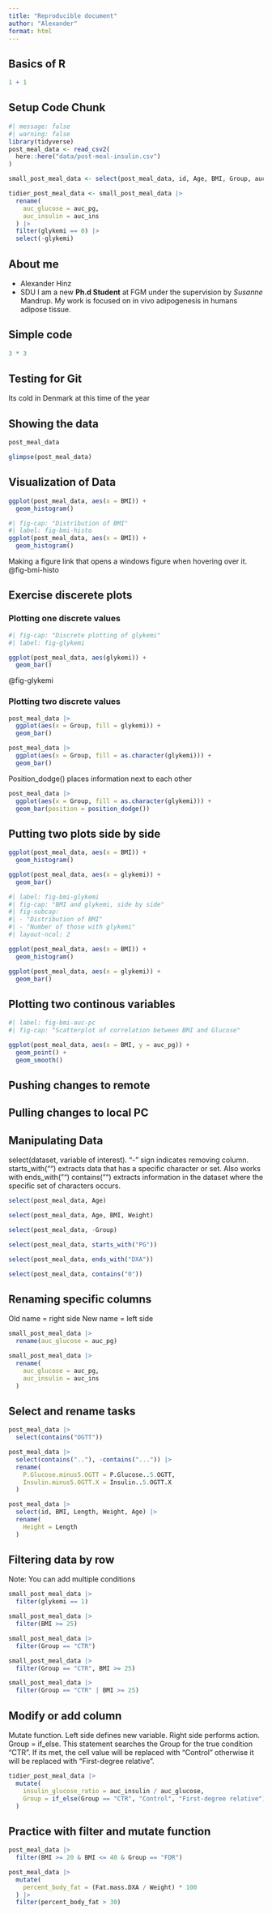```yaml
---
title: "Reproducible document"
author: "Alexander"
format: html
---
```


## Basics of R

```r
1 + 1
```
## Setup Code Chunk
```r
#| message: false
#| warning: false
library(tidyverse)
post_meal_data <- read_csv2(
  here::here("data/post-meal-insulin.csv")
)

small_post_meal_data <- select(post_meal_data, id, Age, BMI, Group, auc_pg, auc_ins, glykemi)

tidier_post_meal_data <- small_post_meal_data |>
  rename(
    auc_glucose = auc_pg,
    auc_insulin = auc_ins
  ) |>
  filter(glykemi == 0) |>
  select(-glykemi)
```
## About me
- Alexander Hinz
- SDU
I am a new **Ph.d Student** at FGM under the supervision by *Susanne* Mandrup. My work is focused on in vivo adipogenesis in humans adipose tissue.

## Simple code
```r
3 * 3
```

## Testing for Git
Its cold in Denmark at this time of the year

## Showing the data
```r
post_meal_data
```

```r
glimpse(post_meal_data)
```
## Visualization of Data
```r
ggplot(post_meal_data, aes(x = BMI)) +
  geom_histogram()
```
```r
#| fig-cap: "Distribution of BMI"
#| label: fig-bmi-histo
ggplot(post_meal_data, aes(x = BMI)) +
  geom_histogram()
```

Making a figure link that opens a windows figure when hovering over it. 
@fig-bmi-histo

## Exercise discerete plots

### Plotting one discrete values
```r
#| fig-cap: "Discrete plotting of glykemi"
#| label: fig-glykemi

ggplot(post_meal_data, aes(glykemi)) +
  geom_bar()
```

@fig-glykemi

### Plotting two discrete values
```r
post_meal_data |>
  ggplot(aes(x = Group, fill = glykemi)) +
  geom_bar()
```

```r
post_meal_data |>
  ggplot(aes(x = Group, fill = as.character(glykemi))) +
  geom_bar()
```

Position_dodge() places information next to each other
```r
post_meal_data |>
  ggplot(aes(x = Group, fill = as.character(glykemi))) +
  geom_bar(position = position_dodge())
```
## Putting two plots side by side

```r
ggplot(post_meal_data, aes(x = BMI)) +
  geom_histogram()
```

```r
ggplot(post_meal_data, aes(x = glykemi)) +
  geom_bar()
```

```r
#| label: fig-bmi-glykemi
#| fig-cap: "BMI and glykemi, side by side"
#| fig-subcap:
#| - "Distribution of BMI"
#| - "Number of those with glykemi"
#| layout-ncol: 2

ggplot(post_meal_data, aes(x = BMI)) +
  geom_histogram()

ggplot(post_meal_data, aes(x = glykemi)) +
  geom_bar()
```

## Plotting two continous variables
```r
#| label: fig-bmi-auc-pc
#| fig-cap: "Scatterplot of correlation between BMI and Glucose"

ggplot(post_meal_data, aes(x = BMI, y = auc_pg)) +
  geom_point() +
  geom_smooth()
```
## Pushing changes to remote
## Pulling changes to local PC

## Manipulating Data
select(dataset, variable of interest). "-" sign indicates removing column.
starts_with("") extracts data that has a specific character or set. Also works with ends_with("")
contains("") extracts information in the dataset where the specific set of characters occurs.
```r
select(post_meal_data, Age)

select(post_meal_data, Age, BMI, Weight)

select(post_meal_data, -Group)

select(post_meal_data, starts_with("PG"))

select(post_meal_data, ends_with("DXA"))

select(post_meal_data, contains("0"))
```

## Renaming specific columns

Old name = right side
New name = left side
```r
small_post_meal_data |>
  rename(auc_glucose = auc_pg)

small_post_meal_data |>
  rename(
    auc_glucose = auc_pg,
    auc_insulin = auc_ins
  )
```

## Select and rename tasks
```r
post_meal_data |>
  select(contains("OGTT"))

post_meal_data |>
  select(contains(".."), -contains("...")) |>
  rename(
    P.Glucose.minus5.OGTT = P.Glucose..5.OGTT,
    Insulin.minus5.OGTT.X = Insulin..5.OGTT.X
  )

post_meal_data |>
  select(id, BMI, Length, Weight, Age) |>
  rename(
    Height = Length
  )
```

## Filtering data by row

Note: You can add multiple conditions 
```r
small_post_meal_data |>
  filter(glykemi == 1)

small_post_meal_data |>
  filter(BMI >= 25)

small_post_meal_data |>
  filter(Group == "CTR")
```

```r
small_post_meal_data |>
  filter(Group == "CTR", BMI >= 25)

small_post_meal_data |>
  filter(Group == "CTR" | BMI >= 25)
```

## Modify or add column
Mutate function. Left side defines new variable. Right side performs action.
Group = if_else. This statement searches the Group for the true condition "CTR". If its met, the cell value will be replaced with "Control" otherwise it will be replaced with "First-degree relative".
```r
tidier_post_meal_data |>
  mutate(
    insulin_glucose_ratio = auc_insulin / auc_glucose,
    Group = if_else(Group == "CTR", "Control", "First-degree relative")
  )
```

## Practice with filter and mutate function

```r
post_meal_data |>
  filter(BMI >= 20 & BMI <= 40 & Group == "FDR")

post_meal_data |>
  mutate(
    percent_body_fat = (Fat.mass.DXA / Weight) * 100
  ) |>
  filter(percent_body_fat > 30)
```
